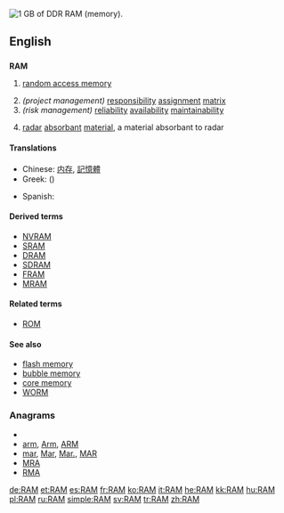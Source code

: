 [[Image:DDR RAM-2.jpg|thumb|right|1 [[GB]] of [[DDR]] RAM (memory).]]
{{also|ram|Ram}}
==English==

==={{acronym}}===
'''RAM'''
{{wikipedia}}

# {{electronics}}{{computing}} [[random access memory]]
# ''(project management)'' [[responsibility]] [[assignment]] [[matrix]]
# ''(risk management)'' [[reliability]] [[availability]] [[maintainability]]
# {{military}} [[radar]] [[absorbant]] [[material]], a material absorbant to radar

====Translations====
{{trans-top}}
* Chinese: [[内存]], [[記憶體]]
* Greek: {{t|el|ΜΤΠ|f|sc=Grek}} ({{t|el|μνήμη τυχαίας προσπέλασης|f|sc=Grek}})
{{trans-mid}}
* Spanish: {{t+|es|RAM|f}}
{{trans-bottom}}

====Derived terms====
* [[NVRAM]]
* [[SRAM]]
* [[DRAM]]
* [[SDRAM]]
* [[FRAM]]
* [[MRAM]]

====Related terms====
* [[ROM]]

====See also====
* [[flash memory]]
* [[bubble memory]]
* [[core memory]]
* [[WORM]]

===Anagrams===
* {{alphagram|amr}}
* [[arm#English|arm]], [[Arm#English|Arm]], [[ARM#English|ARM]]
* [[mar#English|mar]], [[Mar#English|Mar]], [[Mar.#English|Mar.]], [[MAR#English|MAR]]
* [[MRA#English|MRA]]
* [[RMA#English|RMA]]


[[de:RAM]]
[[et:RAM]]
[[es:RAM]]
[[fr:RAM]]
[[ko:RAM]]
[[it:RAM]]
[[he:RAM]]
[[kk:RAM]]
[[hu:RAM]]
[[pl:RAM]]
[[ru:RAM]]
[[simple:RAM]]
[[sv:RAM]]
[[tr:RAM]]
[[zh:RAM]]